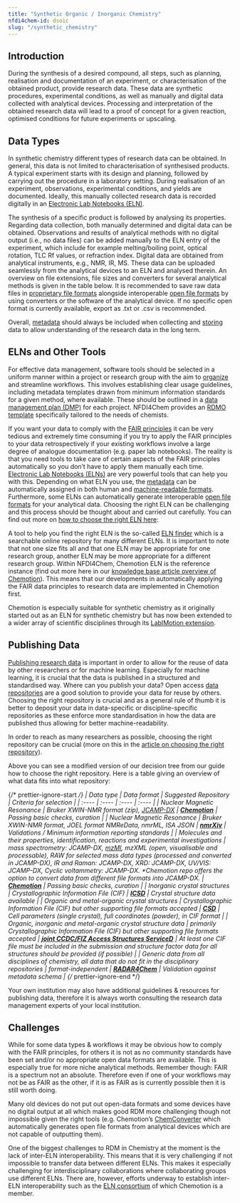 ```yaml
---
title: "Synthetic Organic / Inorganic Chemistry"
nfdi4chem-id: dsoic
slug: "/synthetic_chemistry"
---
```



<LbeChip title="inorganic chemistry" />
<LbeChip title="organic chemistry" />

## Introduction

During the synthesis of a desired compound, all steps, such as planning, realisation and documentation of an experiment, or characterisation of the obtained product, provide research data. These data are synthetic procedures, experimental conditions, as well as manually and digital data collected with analytical devices. Processing and interpretation of the obtained research data will lead to a proof of concept for a given reaction, optimised conditions for future experiments or upscaling.

## Data Types

In synthetic chemistry different types of research data can be obtained. In general, this data is not limited to characterisation of synthesised products. A typical experiment starts with its design and planning, followed by carrying out the procedure in a laboratory setting. During realisation of an experiment, observations, experimental conditions, and yields are documented. Ideally, this manually collected research data is recorded digitally in an [Electronic Lab Notebooks (ELN)](/docs/eln/).

The synthesis of a specific product is followed by analysing its properties. Regarding data collection, both manually determined and digital data can be obtained. Observations and results of analytical methods with no digital output (i.e., no data files) can be added manually to the ELN entry of the experiment, which include for example melting/boiling point, optical rotation, TLC Rf values, or refraction index. Digital data are obtained from analytical instruments, e.g., NMR, IR, MS. These data can be uploaded seamlessly from the analytical devices to an ELN and analysed therein. An overview on file extensions, file sizes and converters for several analytical methods is given in the table below. It is recommended to save raw data files in [proprietary file formats](/docs/format_standards/) alongside interoperable [open file formats](/docs/format_standards/) by using converters or the software of the analytical device. If no specific open format is currently available, export as .txt or .csv is recommended.

Overall, [metadata](/docs/metadata/) should always be included when collecting and [storing](/docs/data_storage/) data to allow understanding of the research data in the long term.

## ELNs and Other Tools

For effective data management, software tools should be selected in a uniform manner within a project or research group with the aim to [organize](/docs/data_organisation)
and streamline workflows. This involves establishing clear usage guidelines, including metadata templates drawn from minimum information standards for a given method, where available.
These should be outlined in a [data management plan (DMP)](/docs/dmp) for each project. NFDI4Chem provides an [RDMO template](https://rdmo.nfdi4chem.de/) specifically tailored to the needs of chemists.

If you want your data to comply with the [FAIR principles](/docs/fair/) it can be very tedious and extremely time consuming if you try to apply the FAIR principles to your data retrospectively if your existing workflows involve a large degree of analogue documentation (e.g. paper lab notebooks). The reality is that you need tools to take care of certain aspects of the FAIR principles automatically so you don’t have to apply them manually each time. [Electronic Lab Notebooks (ELNs)](/docs/eln/) are very powerful tools that can help you with this. Depending on what ELN you use, the [metadata](/docs/metadata/) can be automatically assigned in both human and [machine-readable formats](/docs/format_standards/). Furthermore, some ELNs can automatically generate interoperable [open file formats](/docs/format_standards/#format-standards-in-chemistry) for your analytical data. Choosing the right ELN can be challenging and this process should be thought about and carried out carefully. You can find out more on [how to choose the right ELN here](/docs/choose_eln/):

<ElnFinder subDisc="Synthetic chemistry" />

A tool to help you find the right ELN is the so-called [ELN finder](https://eln-finder.ulb.tu-darmstadt.de/home) which is a searchable online repository for many different ELNs. It is important to note that not one size fits all and that one ELN may be appropriate for one research group, another ELN may be more appropriate for a different research group. Within NFDI4Chem, Chemotion ELN is the reference instance (find out more here in our [knowledge base article overview of Chemotion](/docs/chemotion_eln/)). This means that our developments in automatically applying the FAIR data principles to research data are implemented in Chemotion first.

Chemotion is especially suitable for synthetic chemistry as it originally started out as an ELN for synthetic chemistry but has now been extended to a wider array of scientific disciplines through its [LabIMotion extension](https://chemotion.net/docs/labimotion).

## Publishing Data

[Publishing research data](/docs/data_publishing/) is important in order to allow for the reuse of data by other researchers or for machine learning. Especially for machine learning, it is crucial that the data is published in a structured and standardised way. Where can you publish your data? Open access [data repositories](/docs/repositories/) are a good solution to provide your data for reuse by others. Choosing the right repository is crucial and as a general rule of thumb it is better to deposit your data in data-specific or discipline-specific repositories as these enforce more standardisation in how the data are published thus allowing for better machine-readability.

In order to reach as many researchers as possible, choosing the right repository can be crucial (more on this in the [article on choosing the right repository](/docs/choose_repository/)).

Above you can see a modified version of our decision tree from our guide how to choose the right repository. Here is a table giving an overview of what data fits into what repository:

{/* prettier-ignore-start */}
| Data type | Data format | Suggested Repository | Criteria for selection |
| :---- | :---- | :---- | :---- |
| Nuclear Magnetic Resonance | Bruker XWIN-NMR format (zip), [JCAMP-DX](https://knowledgebase.nfdi4chem.de/knowledge_base/docs/JCAMP-DX/) | [**Chemotion**](https://www.chemotion-repository.net/welcome) | Passing basic checks, curation |
| Nuclear Magnetic Resonance | Bruker XWIN-NMR format, JOEL format NMReData, nmrML, ISA JSON | [**nmrXiv**](https://docs.nmrxiv.org/) | Validations / Minimum information reporting standards |
| Molecules and their properties, identification, reactions and experimental investigations | mass spectrometry: JCAMP-DX, [mzMl](https://knowledgebase.nfdi4chem.de/knowledge_base/docs/mzML/), mzXML (open, visualisable and processable), RAW for selected mass data types (processed and converted in JCAMP-DX), IR and Raman: JCAMP-DX, XRD: JCAMP-DX, UV/VIS: JCAMP-DX, Cyclic voltammetry: JCAMP-DX. \*Chemotion repo offers the option to convert data from different file formats into JCAMP-DX. | [**Chemotion**](https://www.chemotion-repository.net/welcome) | Passing basic checks, curation |
| Inorganic crystal structures | Crystallographic Information File (CIF) | [**ICSD**](https://icsd.fiz-karlsruhe.de/) | Crystal structure data available |
| Organic and metal-organic crystal structures | Crystallographic Information File (CIF) but other supporting file formats accepted | [**CSD**](https://www.ccdc.cam.ac.uk/structures/) | Cell parameters (single crystal), full coordinates (powder), in CIF format |
| Organic, inorganic and metal-organic crystal structure data | primarily Crystallographic Information File (CIF) but other supporting file formats accepted | [**joint CCDC/FIZ Access Structures ServiceD**](https://www.ccdc.cam.ac.uk/structures//) | At least one CIF file must be included in the submission and structure factor data for all structures should be provided (if possible) |
| Generic data from all disciplines of chemistry, all data that do not fit in the disciplinary repositories | format-independent | [**RADAR4Chem**](https://www.radar-service.eu/de) | Validation against metadata schema |
{/* prettier-ignore-end */}

Your own institution may also have additional guidelines & resources for publishing data, therefore it is always worth consulting the research data management experts of your local institution.

## Challenges

While for some data types & workflows it may be obvious how to comply with the FAIR principles, for others it is not as no community standards have been set and/or no appropriate open data formats are available. This is especially true for more niche analytical methods. Remember though: FAIR is a spectrum not an absolute. Therefore even if one of your workflows may not be as FAIR as the other, if it is as FAIR as is currently possible then it is still worth doing.

Many old devices do not put out open-data formats and some devices have no digital output at all which makes good RDM more challenging though not impossible given the right tools (e.g. Chemotion’s [ChemConverter](https://chemotion.net/docs/services/chemconverter) which automatically generates open file formats from analytical devices which are not capable of outputting them).

One of the biggest challenges to RDM in Chemistry at the moment is the lack of inter-ELN interoperability. This means that it is very challenging if not impossible to transfer data between different ELNs. This makes it especially challenging for interdisciplinary collaborations where collaborating groups use different ELNs. There are, however, efforts underway to establish inter-ELN interoperability such as the [ELN consortium](https://github.com/TheELNConsortium/) of which Chemotion is a member.
